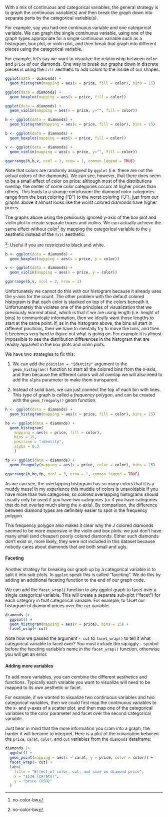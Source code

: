 With a mix of continuous and categorical variables, the general strategy is to graph the continuous variable(s) and then break the graph down into separate parts by the categorical variable(s).

For example, say you had one continuous variable and one categorical variable. We can graph the single continuous variable, using one of the graph types appropriate for a single continuous variable such as a histogram, box plot, or violin plot, and then break that graph into different pieces using the categorical variable.

For example, let's say we want to visualize the relationship between `color` and `price` of our diamonds. One way to break our graphs down in discrete pieces is using the `fill` aesthetic to add colors to the inside of our shapes:

```r
ggplot(data = diamonds) +
  geom_histogram(mapping = aes(x = price, fill = color), bins = 15)

ggplot(data = diamonds) +
  geom_boxplot(mapping = aes(x = price, fill = color))

ggplot(data = diamonds) +
  geom_violin(mapping = aes(x = price, y="", fill = color))
```

```r
h <- ggplot(data = diamonds) +
  geom_histogram(mapping = aes(x = price, fill = color), bins = 15)

b <- ggplot(data = diamonds) +
  geom_boxplot(mapping = aes(x = price, fill = color))

v <- ggplot(data = diamonds) +
  geom_violin(mapping = aes(x = price, y="", fill = color))

ggarrange(h,b,v, ncol = 3, nrow = 1, common.legend = TRUE)
```

Note that colors are randomly assigned by `ggplot` (i.e. these are not the actual colors of the diamonds). We can see, however, that there does seem to be a small effect of color on price: although most of the distributions overlap, the center of some color categories occurs at higher prices than others. This leads to a strange conclusion: the diamond color categories range from the best coloring ("D") to the worst coloring ("J"), just from our graphs above it almost looks like the worst colored diamonds have higher prices.

The graphs above using the previously ignored y-axis of the box plot and violin plot to create separate boxes and violins. We can actually achieve the same effect without color^[no-color-bw] by mapping the categorical variable to the `y` aesthetic instead of the `fill` aesthetic:

^[no-color-bw]: Useful if you are restricted to black and white.

```r
b <- ggplot(data = diamonds) +
  geom_boxplot(mapping = aes(x = price, y = color))

v <- ggplot(data = diamonds) +
  geom_violin(mapping = aes(x = price, y = color))

ggarrange(b,v, ncol = 2, nrow = 1)
```

Unfortunately we cannot do this with our histogram because it already uses the y-axis for the count. The other problem with the default colored histogram is that each color is stacked on top of the colors beneath it. Unfortunately this violates one of the principles of visualization that we previously learned about, which is that if we are using length (i.e. height of bins) to communicate information, then we ideally want those lengths to start at the same point. If, as in the histogram above, the bins all start in different positions, then we have to mentally try to move the bins, and then it becomes very hard to figure out what is going on. For example it is almost impossible to see the distribution differences in the histogram that are readily apparent in the box plots and violin plots.

We have two strategies to fix this:

1. We can add the `position = "identity"` argument to the `geom_histogram()` function to start all the colored bins from the x-axis, and then because the different colors will all overlap we will also need to add the `alpha` parameter to make them transparent.

2. Instead of solid bars, we can just connect the top of each bin with lines. This type of graph is called a *frequency polygon*, and can be created with the `geom_freqpoly()` geom function.

```r
h <- ggplot(data = diamonds) +
  geom_histogram(mapping = aes(x = price, fill = color), bins = 15)

ho <- ggplot(data = diamonds) +
  geom_histogram(
    mapping = aes(x = price, fill = color), 
    bins = 15,
    position = "identity",
    alpha = 0.3
    )

fp <- ggplot(data = diamonds) +
  geom_freqpoly(mapping = aes(x = price, color = color), bins = 15)

ggarrange(h,ho,fp, ncol = 3, nrow = 1, common.legend = TRUE)
```

As we can see, the overlapping histogram has so many colors that it is a muddy mess! In my experience this muddle of colors is unavoidable if you have more than two categories, so colored overlapping histograms should usually only be used if you have two categories (or if you have categories that do not overlap much along the x-axis). By comparison, the difference between diamond types are definitely easier to spot in the frequency polygon.

This frequency polygon also makes it clear why the *J* colored diamonds seemed to be more expensive in the violin and box plots: we just don't have many small (and cheaper) poorly colored diamonds. Either such diamonds don't exist or, more likely, they were not included in this dataset because nobody cares about diamonds that are both small and ugly.

#### Faceting

Another strategy for breaking our graph up by a categorical variable is to split it into sub-plots. In `ggplot` speak this is called "faceting". We do this by adding an additional faceting function to the end of our graph code.

We can add the `facet_wrap()` function to any ggplot graph to facet over a single categorical variable. This will create a separate sub-plot ("facet") for each category in that categorical variable. For example, to facet our histogram of diamond prices over the `cut` variable:

```r
diamonds |>
  ggplot() +
  geom_histogram(mapping = aes(x = price), bins = 15) +
  facet_wrap(~ cut)
```

Note how we passed the argument `~ cut` to `facet_wrap()` to tell it what categorical variable to facet over? You must include the squiggly `~` symbol before the faceting variable's name in the `facet_wrap()` function, otherwise you will get an error.

#### Adding more variables

To add more variables, you can combine the different aesthetics and functions. Typically each variable you want to visualize will need to be mapped to its own aesthetic or facet.

For example, if we wanted to visualize two continuous variables and two categorical variables, then we could first map the continuous variables to the x- and y-axes of a scatter plot, and then map one of the categorical variables to the color parameter and facet over the second categorical variable.

Just bear in mind that the more information you cram into a graph, the harder it will become to interpret. Here is a plot of the covariation between the `price`, `carat`, `color`, and `cut` variables from the `diamonds` dataframe:

```r
diamonds |>
  ggplot() +
  geom_point(mapping = aes(x = carat, y = price, color = color)) +
  facet_wrap(~ cut) +
  labs(
    title = "Effect of color, cut, and size on diamond price",
    x = "size (carats)",
    y = "price (USD)"
  )
```


